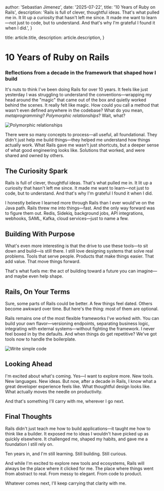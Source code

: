 
  author: 'Sebastian Jimenez',
  date: '2025-07-22',
  title: '10 Years of Ruby on Rails',
  description: 'Rails is full of clever, thoughtful ideas. That\'s what pulled me in. It lit up a curiosity that hasn\'t left me since. It made me want to learn—not just to code, but to understand. And that\'s why I\'m grateful I found it when I did.',
}

  title: article.title,
  description: article.description,
}


# 10 Years of Ruby on Rails
### Reflections from a decade in the framework that shaped how I build

It's nuts to think I've been doing Rails for over 10 years. It feels like just yesterday I was struggling to understand the conventions—wrapping my head around the "magic" that came out of the box and quietly worked behind the scenes. It really felt like magic. How could you call a method that wasn't even defined anywhere in the codebase? What do you mean, *metaprogramming*? *Polymorphic relationships*? Wait, what?

<Image src={polymorphismPic} alt="Polymorphic relationships" />

There were so many concepts to process—all useful, all foundational. They didn't just help me build things—they helped me understand how things actually work. What Rails gave me wasn't just shortcuts, but a deeper sense of what good engineering looks like. Solutions that worked, and were shared and owned by others.

## The Curiosity Spark

Rails is full of clever, thoughtful ideas. That's what pulled me in. It lit up a curiosity that hasn't left me since. It made me want to learn—not just to code, but to understand. And that's why I'm grateful I found it when I did.

I honestly believe I learned more through Rails than I ever would've on the Java path. Rails threw me into things—fast. And the only way forward was to figure them out. Redis, Sidekiq, background jobs, API integrations, webhooks, SAML, Kafka, cloud services—just to name a few.

## Building With Purpose

What's even more interesting is that the drive to use these tools—to sit down and build—is still there. I still love designing systems that solve real problems. Tools that serve people. Products that make things easier. That add value. That move things forward.

That's what fuels me: the act of building toward a future you can imagine—and maybe even help shape.

## Rails, On Your Terms

Sure, some parts of Rails could be better. A few things feel dated. Others become awkward over time. But here's the thing: most of them are optional.

Rails remains one of the most flexible frameworks I've worked with. You can build your own flavor—versioning endpoints, separating business logic, integrating with external systems—without fighting the framework. I never feel boxed in by the defaults. And when things do get repetitive? We've got tools now to handle the boilerplate.

<Image src={simpleCodePic} alt="Write simple code" />

## Looking Ahead

I'm excited about what's coming. Yes—I want to explore more. New tools. New languages. New ideas. But now, after a decade in Rails, I know what a great developer experience feels like. What thoughtful design looks like. What actually moves the needle on productivity.

And that's something I'll carry with me, wherever I go next.

## Final Thoughts

Rails didn't just teach me how to build applications—it taught me how to think like a builder. It exposed me to ideas I wouldn't have picked up as quickly elsewhere. It challenged me, shaped my habits, and gave me a foundation I still rely on.

Ten years in, and I'm still learning. Still building. Still curious.

And while I'm excited to explore new tools and ecosystems, Rails will always be the place where it clicked for me. The place where things went from abstract to real. From messy to elegant. From code to product.

Whatever comes next, I'll keep carrying that clarity with me.
